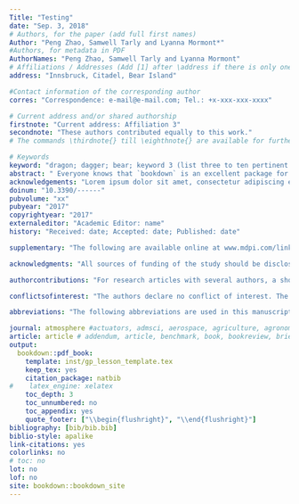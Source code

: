 ```yaml
--- 
Title: "Testing"
date: "Sep. 3, 2018"
# Authors, for the paper (add full first names)
Author: "Peng Zhao, Samwell Tarly and Lyanna Mormont*"
#Authors, for metadata in PDF
AuthorNames: "Peng Zhao, Samwell Tarly and Lyanna Mormont"
# Affiliations / Addresses (Add [1] after \address if there is only one affiliation.)
address: "Innsbruck, Citadel, Bear Island"

#Contact information of the corresponding author
corres: "Correspondence: e-mail@e-mail.com; Tel.: +x-xxx-xxx-xxxx"

# Current address and/or shared authorship
firstnote: "Current address: Affiliation 3"
secondnote: "These authors contributed equally to this work."
# The commands \thirdnote{} till \eighthnote{} are available for further notes

# Keywords
keyword: "dragon; dagger; bear; keyword 3 (list three to ten pertinent keywords specific to the article, yet reasonably common within the subject discipline.)"
abstract: " Everyone knows that `bookdown` is an excellent package for authoring books on programming languages. But it is only one side of the coin.  It can do more than expected. Therefore I am developing `bookdownplus`. `bookdownplus` is an extension of `bookdown`. It helps you write academic journal articles, guitar books, chemical equations, mails, calendars, and diaries."
acknowledgements: "Lorem ipsum dolor sit amet, consectetur adipiscing elit, sed do eiusmod tempor incididunt ut labore et dolore magna aliqua."
doinum: "10.3390/------"
pubvolume: "xx"
pubyear: "2017"
copyrightyear: "2017"
externaleditor: "Academic Editor: name"
history: "Received: date; Accepted: date; Published: date"

supplementary: "The following are available online at www.mdpi.com/link, Figure S1: title, Table S1: title, Video S1: title."

acknowledgments: "All sources of funding of the study should be disclosed. Please clearly indicate grants that you have received in support of your research work. Clearly state if you received funds for covering the costs to publish in open access."

authorcontributions: "For research articles with several authors, a short paragraph specifying their individual contributions must be provided. The following statements should be used ``X.X. and Y.Y. conceived and designed the experiments; X.X. performed the experiments; X.X. and Y.Y. analyzed the data; W.W. contributed reagents/materials/analysis tools; Y.Y. wrote the paper.'' Authorship must be limited to those who have contributed substantially to the work reported."

conflictsofinterest: "The authors declare no conflict of interest. The founding sponsors had no role in the design of the study; in the collection, analyses, or interpretation of data; in the writing of the manuscript, and in the decision to publish the results." 

abbreviations: "The following abbreviations are used in this manuscript: GOT: Games of Thrones."

journal: atmosphere #actuators, admsci, aerospace, agriculture, agronomy, algorithms, animals, antibiotics, antibodies, antioxidants, applsci, arts, atmosphere, atoms, axioms, batteries, bdcc, behavsci, beverages, bioengineering, biology, biomedicines, biomimetics, biomolecules, biosensors, brainsci, buildings, carbon, cancers, catalysts, cells, challenges, chemengineering, chemosensors, children, chromatography, climate, coatings, computation, computers, condensedmatter, cosmetics, cryptography, crystals, data, dentistry, designs, diagnostics, diseases, diversity, econometrics, economies, education, electronics, energies, entropy, environments, epigenomes, fermentation, fibers, fishes, fluids, foods, forests, fractalfract, futureinternet, galaxies, games, gastrointestdisord, gels, genealogy, genes, geosciences, geriatrics, healthcare, horticulturae, humanities, hydrology, informatics, information, infrastructures, inorganics, insects, instruments, ijerph, ijfs, ijms, ijgi, ijtpp, inventions, jcdd, jcm, jcs, jdb, jfb, jfmk, jimaging, jof, jintelligence, jlpea, jmmp, jmse, jpm, jrfm, jsan, land, languages, laws, life, literature, logistics, lubricants, machines, magnetochemistry, marinedrugs, materials, mathematics, mca, mti, medsci, medicines, membranes, metabolites, metals, microarrays, micromachines, microorganisms, minerals, molbank, molecules, mps, nanomaterials, ncrna, neonatalscreening, nitrogen, nutrients, ohbm, particles, pathogens, pharmaceuticals, pharmaceutics, pharmacy, philosophies, photonics, plants, polymers, proceedings, processes, proteomes, publications, quaternary, qubs, recycling, religions, remotesensing, resources, risks, robotics, safety, scipharm, sensors, separations, sexes, sinusitis, socsci, societies, soilprocesses, soils, sports, standards, sustainability, symmetry, systems, technologies, toxics, toxins, tropicalmed, universe, urbansci, vaccines, vetsci, viruses, vision, water
article: article # addendum, article, benchmark, book, bookreview, briefreport, casereport, changes, comment, commentary, communication, conceptpaper, correction, conferenceproceedings, conferencereport, expressionofconcern, meetingreport, creative, datadescriptor, discussion, editorial, essay, erratum, hypothesis, interestingimage, letter, newbookreceived, opinion, obituary, projectreport, reply, reprint, retraction, review, perspective, preprints, protocol, shortnote, supfile, technicalnote, viewpoint
output:
  bookdown::pdf_book:
    template: inst/gp_lesson_template.tex
    keep_tex: yes
    citation_package: natbib
#    latex_engine: xelatex
    toc_depth: 3
    toc_unnumbered: no
    toc_appendix: yes
    quote_footer: ["\\begin{flushright}", "\\end{flushright}"]
bibliography: [bib/bib.bib]
biblio-style: apalike
link-citations: yes
colorlinks: no  
# toc: no
lot: no
lof: no
site: bookdown::bookdown_site
---
```

